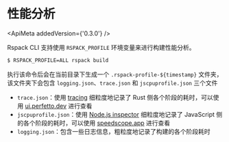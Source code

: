
# 性能分析

<ApiMeta addedVersion={'0.3.0'} />

Rspack CLI 支持使用 `RSPACK_PROFILE` 环境变量来进行构建性能分析。

```sh
$ RSPACK_PROFILE=ALL rspack build
```

执行该命令后会在当前目录下生成一个 `.rspack-profile-${timestamp}` 文件夹，该文件夹下会包含 `logging.json`、`trace.json` 和 `jscpuprofile.json` 三个文件

- `trace.json`：使用 [tracing](https://github.com/tokio-rs/tracing) 细粒度地记录了 Rust 侧各个阶段的耗时，可以使用 [ui.perfetto.dev](https://ui.perfetto.dev/) 进行查看
- `jscpuprofile.json`：使用 [Node.js inspector](https://nodejs.org/dist/latest-v18.x/docs/api/inspector.html) 细粒度地记录了 JavaScript 侧的各个阶段的耗时，可以使用 [speedscope.app](https://www.speedscope.app/) 进行查看
- `logging.json`：包含一些日志信息，粗粒度地记录了构建的各个阶段耗时
